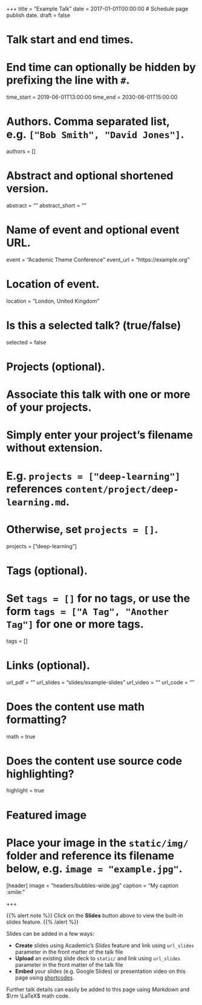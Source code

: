 +++
title = "Example Talk"
date = 2017-01-01T00:00:00  # Schedule page publish date.
draft = false

# Talk start and end times.
#   End time can optionally be hidden by prefixing the line with `#`.
time_start = 2019-06-01T13:00:00
time_end = 2030-06-01T15:00:00

# Authors. Comma separated list, e.g. `["Bob Smith", "David Jones"]`.
authors = []

# Abstract and optional shortened version.
abstract = ""
abstract_short = ""

# Name of event and optional event URL.
event = "Academic Theme Conference"
event_url = "https://example.org"

# Location of event.
location = "London, United Kingdom"

# Is this a selected talk? (true/false)
selected = false

# Projects (optional).
#   Associate this talk with one or more of your projects.
#   Simply enter your project's filename without extension.
#   E.g. `projects = ["deep-learning"]` references `content/project/deep-learning.md`.
#   Otherwise, set `projects = []`.
projects = ["deep-learning"]

# Tags (optional).
#   Set `tags = []` for no tags, or use the form `tags = ["A Tag", "Another Tag"]` for one or more tags.
tags = []

# Links (optional).
url_pdf = ""
url_slides = "slides/example-slides"
url_video = ""
url_code = ""

# Does the content use math formatting?
math = true

# Does the content use source code highlighting?
highlight = true

# Featured image
# Place your image in the `static/img/` folder and reference its filename below, e.g. `image = "example.jpg"`.
[header]
image = "headers/bubbles-wide.jpg"
caption = "My caption :smile:"

+++

{{% alert note %}}
Click on the **Slides** button above to view the built-in slides feature.
{{% /alert %}}

Slides can be added in a few ways:

- **Create** slides using Academic's *Slides* feature and link using `url_slides` parameter in the front matter of the talk file
- **Upload** an existing slide deck to `static/` and link using `url_slides` parameter in the front matter of the talk file
- **Embed** your slides (e.g. Google Slides) or presentation video on this page using [shortcodes](https://sourcethemes.com/academic/docs/writing-markdown-latex/).

Further talk details can easily be added to this page using *Markdown* and $\rm \LaTeX$ math code.
